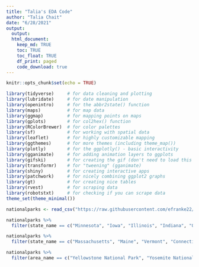 ```yaml
---
title: "Talia's EDA Code"
author: "Talia Chait"
date: "6/28/2021"
output:
  output: 
  html_document:
    keep_md: TRUE
    toc: TRUE
    toc_float: TRUE
    df_print: paged
    code_download: true
---
```


```r
knitr::opts_chunk$set(echo = TRUE)
```

```r
library(tidyverse)     # for data cleaning and plotting
library(lubridate)     # for date manipulation
library(openintro)     # for the abbr2state() function
library(maps)          # for map data
library(ggmap)         # for mapping points on maps
library(gplots)        # for col2hex() function
library(RColorBrewer)  # for color palettes
library(sf)            # for working with spatial data
library(leaflet)       # for highly customizable mapping
library(ggthemes)      # for more themes (including theme_map())
library(plotly)        # for the ggplotly() - basic interactivity
library(gganimate)     # for adding animation layers to ggplots
library(gifski)        # for creating the gif (don't need to load this library every time,but need it installed)
library(transformr)    # for "tweening" (gganimate)
library(shiny)         # for creating interactive apps
library(patchwork)     # for nicely combining ggplot2 graphs  
library(gt)            # for creating nice tables
library(rvest)         # for scraping data
library(robotstxt)     # for checking if you can scrape data
theme_set(theme_minimal())
```

```r
nationalparks <- read_csv("https://raw.githubusercontent.com/efranke22/stat112_final_project/main/nationalpark.csv")
```


```r
nationalparks %>% 
  filter(state_name == c("Minnesota", "Iowa", "Illinois", "Indiana", "Ohio", "Michigan", "Nebraska", "South Dakota", "North Dakota", "Kansas", "Wisconsin", "Missouri")) 

nationalparks %>% 
  filter(state_name == c("Massachusetts", "Maine", "Vermont", "Connecticut", "Pennsylvania", "New York", "New Jersey", "Delaware", "Maryland", "New Hampshire"))

nationalparks %>% 
  filter(area_name == c("Yellowstone National Park", "Yosemite National Park", "Glacier National Park", "Grand Canyon National Park", "Zion National Park"))
```

